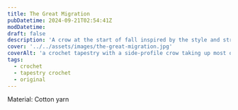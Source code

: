 ```yaml
---
title: The Great Migration
pubDatetime: 2024-09-21T02:54:41Z
modDatetime:
draft: false
description: 'A crow at the start of fall inspired by the style and structure of stained glass'
cover: '../../assets/images/the-great-migration.jpg'
coverAlt: 'a crochet tapestry with a side-profile crow taking up most of the frame. The background is an abstracted green field and blue sky with a sunset approaching. Colors are framed around the crow similarly to how pieces of stained glass are placed'
tags:
  - crochet
  - tapestry crochet
  - original
---
```



<ImageWrap
  src={migration}
  alt='a crochet tapestry with a side-profile crow taking up most of the frame. The background is an abstracted green field and blue sky with a sunset approaching. Colors are framed around the crow similarly to how pieces of stained glass are placed'
/>

Material: Cotton yarn

